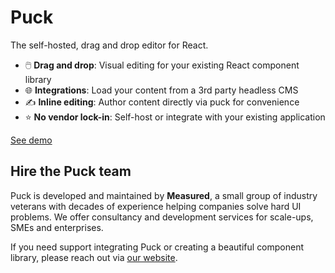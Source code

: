# Puck
 
The self-hosted, drag and drop editor for React.

- 🖱️ **Drag and drop**: Visual editing for your existing React component library
- 🌐 **Integrations**: Load your content from a 3rd party headless CMS
- ✍️ **Inline editing**: Author content directly via puck for convenience
- ⭐️ **No vendor lock-in**: Self-host or integrate with your existing application

[See demo](https://puck-editor-demo.vercel.app/edit)

## Hire the Puck team

Puck is developed and maintained by **Measured**, a small group of industry veterans with decades of experience helping companies solve hard UI problems. We offer consultancy and development services for scale-ups, SMEs and enterprises.

If you need support integrating Puck or creating a beautiful component library, please reach out via [our website](https://measured.co).
